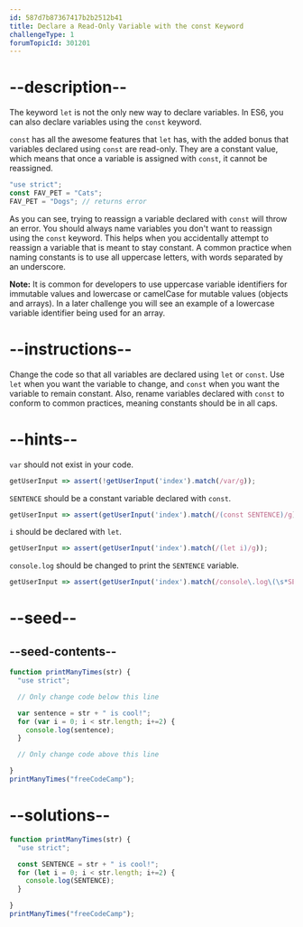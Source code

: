```yaml
---
id: 587d7b87367417b2b2512b41
title: Declare a Read-Only Variable with the const Keyword
challengeType: 1
forumTopicId: 301201
---
```


# --description--

The keyword `let` is not the only new way to declare variables. In ES6, you can also declare variables using the `const` keyword.

`const` has all the awesome features that `let` has, with the added bonus that variables declared using `const` are read-only. They are a constant value, which means that once a variable is assigned with `const`, it cannot be reassigned.

```js
"use strict";
const FAV_PET = "Cats";
FAV_PET = "Dogs"; // returns error
```

As you can see, trying to reassign a variable declared with `const` will throw an error. You should always name variables you don't want to reassign using the `const` keyword. This helps when you accidentally attempt to reassign a variable that is meant to stay constant. A common practice when naming constants is to use all uppercase letters, with words separated by an underscore.

**Note:** It is common for developers to use uppercase variable identifiers for immutable values and lowercase or camelCase for mutable values (objects and arrays). In a later challenge you will see an example of a lowercase variable identifier being used for an array.

# --instructions--

Change the code so that all variables are declared using `let` or `const`. Use `let` when you want the variable to change, and `const` when you want the variable to remain constant. Also, rename variables declared with `const` to conform to common practices, meaning constants should be in all caps.

# --hints--

`var` should not exist in your code.

```js
getUserInput => assert(!getUserInput('index').match(/var/g));
```

`SENTENCE` should be a constant variable declared with `const`.

```js
getUserInput => assert(getUserInput('index').match(/(const SENTENCE)/g));
```

`i` should be declared with `let`.

```js
getUserInput => assert(getUserInput('index').match(/(let i)/g));
```

`console.log` should be changed to print the `SENTENCE` variable.

```js
getUserInput => assert(getUserInput('index').match(/console\.log\(\s*SENTENCE\s*\)\s*;?/g));
```

# --seed--

## --seed-contents--

```js
function printManyTimes(str) {
  "use strict";

  // Only change code below this line

  var sentence = str + " is cool!";
  for (var i = 0; i < str.length; i+=2) {
    console.log(sentence);
  }

  // Only change code above this line

}
printManyTimes("freeCodeCamp");
```

# --solutions--

```js
function printManyTimes(str) {
  "use strict";

  const SENTENCE = str + " is cool!";
  for (let i = 0; i < str.length; i+=2) {
    console.log(SENTENCE);
  }

}
printManyTimes("freeCodeCamp");
```
